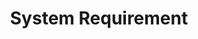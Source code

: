 ---
title: System Requirement

description:

Fungsional:

- Pengguna dapat mencatat pemasukan dan pengeluaran.
- Pengguna dapat membuat kategori pengeluaran.
- Sistem menampilkan sisa saldo anggaran berdasarkan input pengguna.
- Menyediakan analisis tren pengeluaran dalam bentuk grafik.

Non-Fungsional:

- Responsif: Dapat digunakan di perangkat seluler dan desktop.
- Keamanan: Data keuangan pengguna dienkripsi.
---